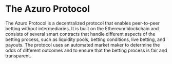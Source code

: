 
# The Azuro Protocol

The Azuro Protocol is a decentralized protocol that enables peer-to-peer betting without intermediaries. It is built
on the Ethereum blockchain and consists of several smart contracts that handle different aspects of the betting process,
such as liquidity pools, betting conditions, live betting, and payouts. The protocol uses an automated market maker
to determine the odds of different outcomes and to ensure that the betting process is fair and transparent.

<div className="grid grid-cols-2 gap-3 mt-4">
  <Card
    contentIcon="/images/svg/github.svg"
    text="Smart contracts repository"
    toTab="https://github.com/Azuro-protocol/Azuro-v2-public"
  />
  <Card
    contentIcon="/images/svg/github.svg"
    text="NatSpec-based documentation"
    toTab="https://azuro-protocol.github.io/Azuro-v2-public"
  />
</div>
